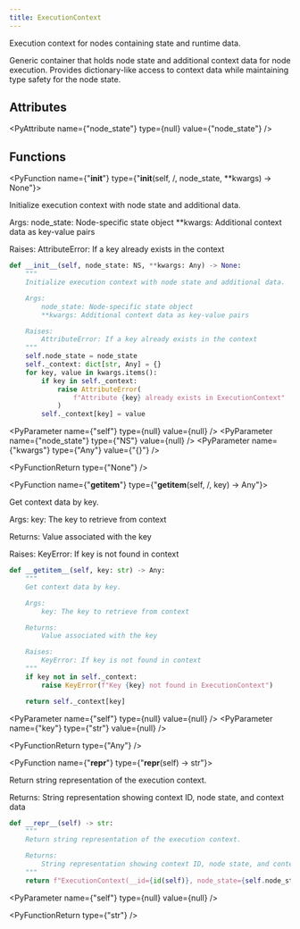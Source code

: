 ```yaml
---
title: ExecutionContext
---
```


Execution context for nodes containing state and runtime data.

Generic container that holds node state and additional context data
for node execution. Provides dictionary-like access to context data
while maintaining type safety for the node state.

## Attributes

<PyAttribute name={"node_state"} type={null} value={"node_state"} />

## Functions

<PyFunction name={"__init__"} type={"__init__(self, /, node_state, **kwargs) -> None"}>

Initialize execution context with node state and additional data.

Args:
node_state: Node-specific state object
\*\*kwargs: Additional context data as key-value pairs

Raises:
AttributeError: If a key already exists in the context

<PySourceCode >

```python
def __init__(self, node_state: NS, **kwargs: Any) -> None:
    """
    Initialize execution context with node state and additional data.

    Args:
        node_state: Node-specific state object
        **kwargs: Additional context data as key-value pairs

    Raises:
        AttributeError: If a key already exists in the context
    """
    self.node_state = node_state
    self._context: dict[str, Any] = {}
    for key, value in kwargs.items():
        if key in self._context:
            raise AttributeError(
                f"Attribute {key} already exists in ExecutionContext"
            )
        self._context[key] = value
```

</PySourceCode>

<div >

<PyParameter name={"self"} type={null} value={null} />
<PyParameter name={"node_state"} type={"NS"} value={null} />
<PyParameter name={"kwargs"} type={"Any"} value={"{}"} />

</div>

<PyFunctionReturn type={"None"} />

</PyFunction>

<PyFunction name={"__getitem__"} type={"__getitem__(self, /, key) -> Any"}>

Get context data by key.

Args:
key: The key to retrieve from context

Returns:
Value associated with the key

Raises:
KeyError: If key is not found in context

<PySourceCode >

```python
def __getitem__(self, key: str) -> Any:
    """
    Get context data by key.

    Args:
        key: The key to retrieve from context

    Returns:
        Value associated with the key

    Raises:
        KeyError: If key is not found in context
    """
    if key not in self._context:
        raise KeyError(f"Key {key} not found in ExecutionContext")

    return self._context[key]
```

</PySourceCode>

<div >

<PyParameter name={"self"} type={null} value={null} />
<PyParameter name={"key"} type={"str"} value={null} />

</div>

<PyFunctionReturn type={"Any"} />

</PyFunction>

<PyFunction name={"__repr__"} type={"__repr__(self) -> str"}>

Return string representation of the execution context.

Returns:
String representation showing context ID, node state, and context data

<PySourceCode >

```python
def __repr__(self) -> str:
    """
    Return string representation of the execution context.

    Returns:
        String representation showing context ID, node state, and context data
    """
    return f"ExecutionContext(__id={id(self)}, node_state={self.node_state}, _context={self._context})"
```

</PySourceCode>

<div >

<PyParameter name={"self"} type={null} value={null} />

</div>

<PyFunctionReturn type={"str"} />

</PyFunction>
